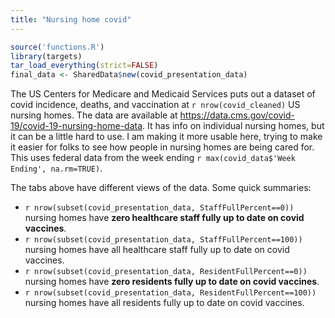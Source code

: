 ```yaml
---
title: "Nursing home covid"
---
```


```r
source('functions.R')
library(targets)
tar_load_everything(strict=FALSE)
final_data <- SharedData$new(covid_presentation_data)
```


The US Centers for Medicare and Medicaid Services puts out a dataset of covid incidence, deaths, and vaccination at `r nrow(covid_cleaned)` US nursing homes. The data are available at <https://data.cms.gov/covid-19/covid-19-nursing-home-data>. It has info on individual nursing homes, but it can be a little hard to use. I am making it more usable here, trying to make it easier for folks to see how people in nursing homes are being cared for. This uses federal data from the week ending `r max(covid_data$'Week Ending', na.rm=TRUE)`. 

The tabs above have different views of the data. Some quick summaries:

* `r nrow(subset(covid_presentation_data, StaffFullPercent==0))` nursing homes have **zero healthcare staff fully up to date on covid vaccines**.
* `r nrow(subset(covid_presentation_data, StaffFullPercent==100))` nursing homes have all healthcare staff fully up to date on covid vaccines.
* `r nrow(subset(covid_presentation_data, ResidentFullPercent==0))` nursing homes have **zero residents fully up to date on covid vaccines**.
* `r nrow(subset(covid_presentation_data, ResidentFullPercent==100))` nursing homes have all residents fully up to date on covid vaccines.
